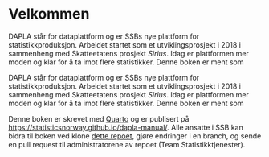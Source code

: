 # Velkommen {.unnumbered}

DAPLA står for dataplattform og er SSBs nye plattform for statistikkproduksjon. Arbeidet startet som et utviklingsprosjekt i 2018 i sammenheng med Skatteetatens prosjekt *Sirius*. Idag er plattformen mer moden og klar for å ta imot flere statistikker. Denne boken er ment som   

DAPLA står for dataplattform og er SSBs nye plattform for statistikkproduksjon. Arbeidet startet som et utviklingsprosjekt i 2018 i sammenheng med Skatteetatens prosjekt *Sirius*. Idag er plattformen mer moden og klar for å ta imot flere statistikker. Denne boken er ment som   

::: {.callout-note appearance="simple"}
Denne boken er skrevet med [Quarto](https://quarto.org/) og er publisert på <https://statisticsnorway.github.io/dapla-manual/>. Alle ansatte i SSB kan bidra til boken ved klone [dette repoet](https://github.com/statisticsnorway/dapla-manual), gjøre endringer i en branch, og sende en pull request til administratorene av repoet (Team Statistikktjenester). 
:::
